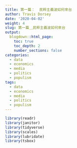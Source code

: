 ```yaml
---
title: 第一篇：  民粹主義波如何來台
author: Travis Dorsey
date: '2020-04-02'
weight: 4
slug: 第一篇＿民粹主義波如何來台
output:
  blogdown::html_page:
    toc: true
    toc_depth: 2
    number_sections: false
categories:
  - data
  - economics
  - media
  - politics
  - populism
tags:
  - data
  - economics
  - media
  - politics
  - populism
---
```




```r
library(readr)
library(janitor)
library(tidyverse)
library(scales)
library(lubridate)
library(tsbox)

```

# 






